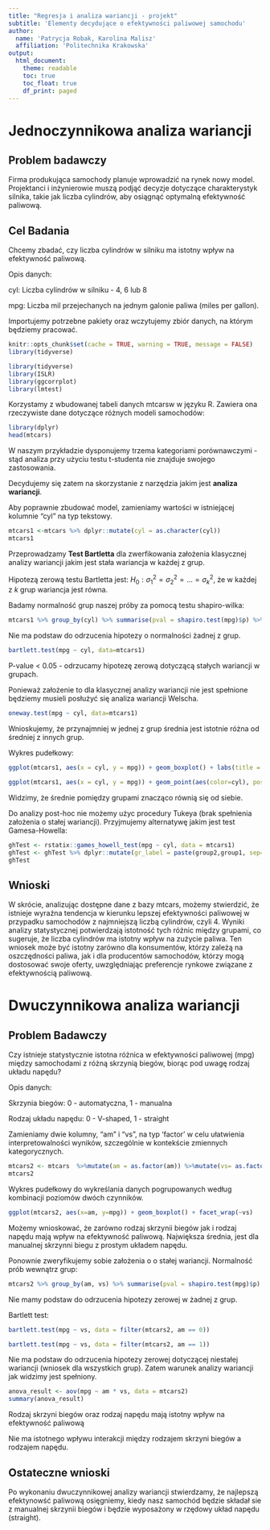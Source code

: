 ---
title: "Regresja i analiza wariancji - projekt"
subtitle: 'Elementy decydujące o efektywności paliwowej samochodu' 
author: 
  name: 'Patrycja Robak, Karolina Malisz'
  affiliation: 'Politechnika Krakowska'
output: 
  html_document:
    theme: readable
    toc: true
    toc_float: true
    df_print: paged
---

# Jednoczynnikowa analiza wariancji

## Problem badawczy
Firma produkująca samochody planuje wprowadzić na rynek nowy model. Projektanci i inżynierowie muszą podjąć decyzje dotyczące charakterystyk silnika, takie jak liczba cylindrów, aby osiągnąć optymalną efektywność paliwową.

## Cel Badania
Chcemy zbadać, czy liczba cylindrów w silniku ma istotny wpływ na efektywność paliwową. 

Opis danych:

cyl: Liczba cylindrów w silniku - 4, 6 lub 8

mpg: Liczba mil przejechanych na jednym galonie paliwa (miles per gallon).

Importujemy potrzebne pakiety oraz wczytujemy zbiór danych, na którym będziemy pracować.

```{r message=FALSE, warning=FALSE, paged.print=FALSE, include = FALSE}
knitr::opts_chunk$set(cache = TRUE, warning = TRUE, message = FALSE)
library(tidyverse) 
```


```{r message=FALSE, warning=FALSE, paged.print=FALSE, include = FALSE}
library(tidyverse)
library(ISLR)
library(ggcorrplot)
library(lmtest)
```

Korzystamy z wbudowanej tabeli danych mtcarsw w języku R. Zawiera ona rzeczywiste dane dotyczące różnych modeli samochodów:

```{r message=FALSE, warning=FALSE}
library(dplyr)
head(mtcars)
```

W naszym przykładzie dysponujemy trzema kategoriami porównawczymi - stąd analiza przy użyciu testu t-studenta nie znajduje swojego zastosowania.

Decydujemy się zatem na skorzystanie z narzędzia jakim jest **analiza wariancji**.

Aby poprawnie zbudować model, zamieniamy wartości w istniejącej kolumnie "cyl" na typ tekstowy.

```{r}
mtcars1 <-mtcars %>% dplyr::mutate(cyl = as.character(cyl))
mtcars1
```

Przeprowadzamy **Test Bartletta** dla zwerfikowania założenia klasycznej analizy wariancji jakim jest  stała wariancja w każdej z grup. 

Hipotezą zerową testu Bartletta jest:
$H_0: \sigma^2_1 = \sigma^2_2 = \dots = \sigma^2_k$, że w każdej z $k$ grup wariancja jest równa. 

Badamy normalność grup naszej próby za pomocą testu shapiro-wilka:

```{r}
mtcars1 %>% group_by(cyl) %>% summarise(pval = shapiro.test(mpg)$p) %>% print()
```
Nie ma podstaw do odrzucenia hipotezy o normalności żadnej z grup.


```{r}
bartlett.test(mpg ~ cyl, data=mtcars1)
```
P-value < 0.05 - odrzucamy hipotezę zerową dotyczącą stałych wariancji w grupach.

Ponieważ założenie to dla klasycznej analizy wariancji nie jest spełnione będziemy musieli posłużyć się analiza wariancji Welscha.

```{r}
oneway.test(mpg ~ cyl, data=mtcars1)
```
Wnioskujemy, że przynajmniej w jednej z grup średnia jest istotnie różna od średniej z innych grup.


Wykres pudełkowy:
```{r}
ggplot(mtcars1, aes(x = cyl, y = mpg)) + geom_boxplot() + labs(title = "Wpływ ilości cylindrów na efektywność paliwową", x='Ilość cylindów', y='Efektywność paliwowa')
```


```{r}
ggplot(mtcars1, aes(x = cyl, y = mpg)) + geom_point(aes(color=cyl), position='jitter') + labs(title = "Wpływ ilości cylindrów na efektywność paliwową", x='Ilość cylindów', y='Efektywność paliwowa') + theme(legend.position = 'none')
```

Widzimy, że średnie pomiędzy grupami znacząco równią się od siebie.

Do analizy post-hoc nie możemy użyc procedury Tukeya (brak spełnienia założenia o stałej wariancji). Przyjmujemy alternatywę jakim jest test Gamesa-Howella: 

```{r}
ghTest <- rstatix::games_howell_test(mpg ~ cyl, data = mtcars1)
ghTest <- ghTest %>% dplyr::mutate(gr_label = paste(group2,group1, sep='-')) %>% dplyr::mutate(order = row_number())
ghTest
```

## Wnioski

W skrócie, analizując dostępne dane z bazy mtcars, możemy stwierdzić, że istnieje wyraźna tendencja w kierunku lepszej efektywności paliwowej w przypadku samochodów z najmniejszą liczbą cylindrów, czyli 4.  Wyniki analizy statystycznej potwierdzają istotność tych różnic między grupami, co sugeruje, że liczba cylindrów ma istotny wpływ na zużycie paliwa. Ten wniosek może być istotny zarówno dla konsumentów, którzy zależą na oszczędności paliwa, jak i dla producentów samochodów, którzy mogą dostosować swoje oferty, uwzględniając preferencje rynkowe związane z efektywnością paliwową.


# Dwuczynnikowa analiza wariancji

## Problem Badawczy

Czy istnieje statystycznie istotna różnica w efektywności paliwowej (mpg) między samochodami z różną skrzynią biegów, biorąc pod uwagę rodzaj układu napędu?

Opis danych:

Skrzynia biegów: 0 - automatyczna, 1 - manualna 

Rodzaj układu napędu: 0 - V-shaped, 1 - straight


Zamieniamy dwie kolumny, "am" i "vs", na typ 'factor' w celu ułatwienia interpretowalności wyników, szczególnie w kontekście zmiennych kategorycznych.

```{r}
mtcars2 <- mtcars  %>%mutate(am = as.factor(am)) %>%mutate(vs= as.factor(vs))
mtcars2 
```


Wykres pudełkowy do wykreślania danych pogrupowanych według kombinacji poziomów dwóch czynników.

```{r}
ggplot(mtcars2, aes(x=am, y=mpg)) + geom_boxplot() + facet_wrap(~vs)
```

Możemy wnioskować, że zarówno rodzaj skrzynii biegów jak i rodzaj napędu mają wpływ na efektywność paliwową. Największa średnia, jest dla manualnej skrzynni biegu z prostym układem napędu.


Ponownie zweryfikujemy sobie założenia o  o stałej wariancji.
Normalność prób wewnątrz grup:

```{r}
mtcars2 %>% group_by(am, vs) %>% summarise(pval = shapiro.test(mpg)$p) %>% print()
```
Nie mamy podstaw do odrzucenia hipotezy zerowej w żadnej z grup.


Bartlett test:

```{r}
bartlett.test(mpg ~ vs, data = filter(mtcars2, am == 0))
```

```{r}
bartlett.test(mpg ~ vs, data = filter(mtcars2, am == 1))
```

Nie ma podstaw do odrzucenia hipotezy zerowej dotyczącej niestałej wariancji (wniosek dla wszystkich grup).
Zatem warunek analizy wariancji jak widzimy jest spełniony.


```{r}
anova_result <- aov(mpg ~ am * vs, data = mtcars2)
summary(anova_result)
```

Rodzaj skrzyni biegów oraz rodzaj napędu mają istotny wpływ na efektywność paliwową

Nie ma istotnego wpływu interakcji między rodzajem skrzyni biegów a rodzajem napędu.


## Ostateczne wnioski
Po wykonaniu dwuczynnikowej analizy wariancji stwierdzamy, że najlepszą efektynowść paliwową osięgniemy, kiedy nasz samochód będzie składał sie z manualnej skrzynii biegów i będzie wyposażony w rzędowy układ napędu (straight).

